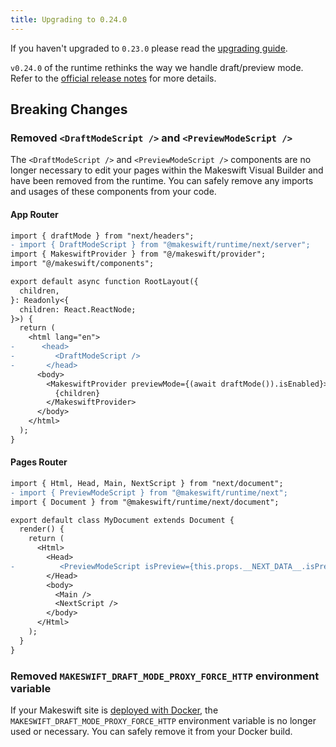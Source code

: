 ```yaml
---
title: Upgrading to 0.24.0
---
```


If you haven't upgraded to `0.23.0` please read the [upgrading
guide](/developer/upgrading/0.23.0).

`v0.24.0` of the runtime rethinks the way we handle draft/preview mode. Refer to
the [official release
notes](https://github.com/makeswift/makeswift/releases/tag/%40makeswift/runtime%400.24.0)
for more details.

## Breaking Changes

### Removed `<DraftModeScript />` and `<PreviewModeScript />`

The `<DraftModeScript />` and `<PreviewModeScript />` components are no longer
necessary to edit your pages within the Makeswift Visual Builder and have been
removed from the runtime. You can safely remove any imports and usages of these
components from your code.

#### App Router

```diff src/app/layout.tsx
import { draftMode } from "next/headers";
- import { DraftModeScript } from "@makeswift/runtime/next/server";
import { MakeswiftProvider } from "@/makeswift/provider";
import "@/makeswift/components";

export default async function RootLayout({
  children,
}: Readonly<{
  children: React.ReactNode;
}>) {
  return (
    <html lang="en">
-      <head>
-         <DraftModeScript />
-       </head>
      <body>
        <MakeswiftProvider previewMode={(await draftMode()).isEnabled}>
          {children}
        </MakeswiftProvider>
      </body>
    </html>
  );
}
```



#### Pages Router

```diff src/pages/_document.tsx
import { Html, Head, Main, NextScript } from "next/document";
- import { PreviewModeScript } from "@makeswift/runtime/next";
import { Document } from "@makeswift/runtime/next/document";

export default class MyDocument extends Document {
  render() {
    return (
      <Html>
        <Head>
-          <PreviewModeScript isPreview={this.props.__NEXT_DATA__.isPreview} />
        </Head>
        <body>
          <Main />
          <NextScript />
        </body>
      </Html>
    );
  }
}
```

### Removed `MAKESWIFT_DRAFT_MODE_PROXY_FORCE_HTTP` environment variable

If your Makeswift site is [deployed with Docker](/developer/guides/deploying/docker), the
`MAKESWIFT_DRAFT_MODE_PROXY_FORCE_HTTP` environment variable is no longer
used or necessary. You can safely remove it from your Docker build.


